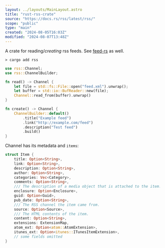 ```yaml
---
layout: ../layouts/MainLayout.astro
title: "rust-rss-crate"
source: "https://docs.rs/rss/latest/rss/"
scope: "public"
type: "main"
created: "2024-08-05T16:03Z"
modified: "2024-08-07T13:48Z"
---
```


A crate for reading/*creating* rss feeds. See [feed-rs](/feed-rs) as well.
```shell
> cargo add rss
```
```rust
use rss::Channel;
use rss::ChannelBuilder;

fn read() -> Channel {
    let file = std::fs::File::open("feed.xml").unwrap();
    let buffer = std::io::BufReader::new(file);
    Channel::read_from(buffer).unwrap()
}

fn create() -> Channel {
    ChannelBuilder::default()
        .title("Example feed")
        .link("http://example.com/feed")
        .description("Test feed")
        .build()
}
```

Channel has its metadata and `items`:
```rust
struct Item {
    title: Option<String>,
    link: Option<String>,
    description: Option<String>,
    author: Option<String>,
    categories: Vec<Category>,
    comments: Option<String>,
    /// The description of a media object that is attached to the item.
    enclosure: Option<Enclosure>,
    guid: Option<Guid>,
    pub_date: Option<String>,
    /// The RSS channel the item came from.
    source: Option<Source>,
    /// The HTML contents of the item.
    content: Option<String>,
    extensions: ExtensionMap,
    atom_ext: Option<atom::AtomExtension>,
    itunes_ext: Option<itunes::ITunesItemExtension>,
    // some fields omitted
}
```